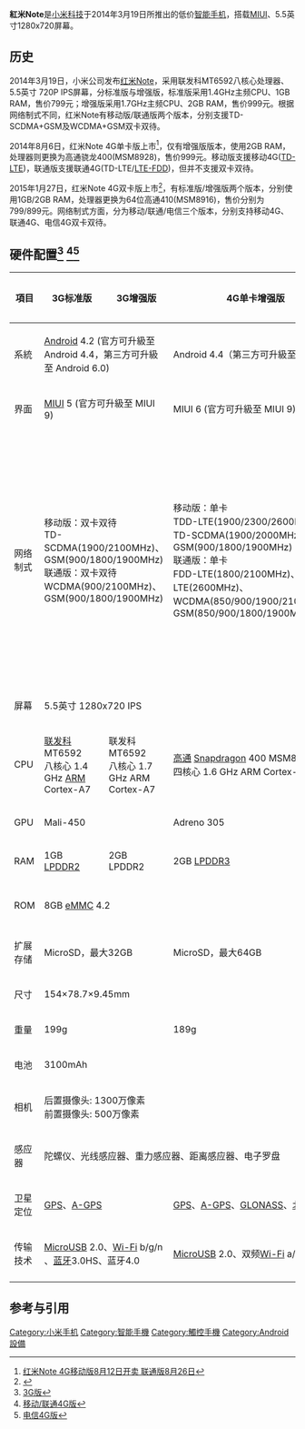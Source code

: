'''紅米Note'''是[[小米科技|小米科技]]于2014年3月19日所推出的低价[[智能手机|智能手机]]，搭载[[MIUI|MIUI]]、5.5英寸1280x720屏幕。

== 历史 ==
2014年3月19日，小米公司发布[[红米Note|红米Note]]，采用联发科MT6592八核心处理器、5.5英寸 720P IPS屏幕，分标准版与增强版，标准版采用1.4GHz主频CPU、1GB RAM，售价799元；增强版采用1.7GHz主频CPU、2GB RAM，售价999元。根据网络制式不同，红米Note有移动版/联通版两个版本，分别支援TD-SCDMA+GSM及WCDMA+GSM双卡双待。

2014年8月6日，红米Note 4G单卡版上市<ref>[http://www.techweb.com.cn/tele/2014-08-08/2062660.shtml 红米Note 4G移动版8月12日开卖 联通版8月26日]</ref>，仅有增强版版本，使用2GB RAM，处理器则更换为高通骁龙400(MSM8928)，售价999元。移动版支援移动4G([[TD-LTE|TD-LTE]])，联通版支援联通4G(TD-LTE/[[LTE-FDD|LTE-FDD]])，但并不支援双卡双待。

2015年1月27日，红米Note 4G双卡版上市<ref>{{Cite web |url=http://it.21cn.com/itroll/a/2015/0127/17/28961699.shtml |title=799元双卡 红米Note电信4G版上市开卖 |accessdate=2016-06-18 |archiveurl=https://web.archive.org/web/20160701171515/http://it.21cn.com/itroll/a/2015/0127/17/28961699.shtml |archivedate=2016-07-01 |deadurl=yes }}</ref>，有标准版/增强版两个版本，分别使用1GB/2GB RAM，处理器更换为64位高通410(MSM8916)，售价分别为799/899元。网络制式方面，分为移动/联通/电信三个版本，分别支持移动4G、联通4G、电信4G双卡双待。

== 硬件配置<ref>[http://www.mi.com/note 3G版]</ref> <ref>[http://www.mi.com/note4g 移动/联通4G版]</ref><ref>[http://www.mi.com/note4gds 电信4G版]</ref>==
{| class="wikitable" style="text-align:center;"
|-
! 項目 !! 3G标准版 !! 3G增强版 !! 4G单卡增强版 !! 4G双卡标准版 !! 4G双卡增强版
|-
| 系統 || colspan=2 | [[Android|Android]] 4.2 (官方可升級至 Android 4.4，第三方可升級至 Android 6.0)
| colspan=3 | Android 4.4（第三方可升級至 Android 9.0）
|-
| 界面 || colspan=2 | [[MIUI|MIUI]] 5 (官方可升級至 MIUI 9)
| colspan=3 | MIUI 6 (官方可升級至 MIUI 9)
|-
| 网络制式 || colspan=2 | 移动版：双卡双待<br>TD-SCDMA(1900/2100MHz)、GSM(900/1800/1900MHz)<br>联通版：双卡双待<br>WCDMA(900/2100MHz)、GSM(900/1800/1900MHz) || 移动版：单卡<br>TDD-LTE(1900/2300/2600MHz)、TD-SCDMA(1900/2000MHz)、GSM(900/1800/1900MHz)<br>联通版：单卡<br>FDD-LTE(1800/2100MHz)、TDD-LTE(2600MHz)、WCDMA(850/900/1900/2100MHz)、GSM(850/900/1800/1900MHz) || colspan=2 | 移动版：双卡双待<br>TDD-LTE(B38/B39/B40/B41)、FDD-LTE(B3/B7)、TD-SCDMA(B34/B39)、WCDMA(B1/B2/B5)、GSM(B2/B3/B8)<br>联通版：双卡双待<br>TDD-LTE(B40/B41)、FDD-LTE(B1/B3)、WCDMA(B1/B2/B8)、GSM(B2/B3/B8)<br>电信版：双卡双待<br>TDD-LTE(B41:)、FDD-LTE(B1/B3)、CDMA(2000/1X/EVDO Rev.A 800MHz)、GSM(900/1800/1900MHz)
|-
| 屏幕 || colspan=5 | 5.5英寸 1280x720 IPS
|-
| CPU || [[联发科|联发科]] MT6592 <br>八核心 1.4 GHz [[ARM|ARM]] Cortex-A7 || 联发科 MT6592 <br>八核心 1.7 GHz ARM Cortex-A7 || [[高通|高通]] [[Snapdragon|Snapdragon]] 400 MSM8928 <br>四核心 1.6 GHz ARM Cortex-A7 || colspan=2 | 高通 Snapdragon 410 MSM8916 <br>四核心 1.2 GHz ARM Cortex-A53
|-
| GPU || colspan=2 | Mali-450 || Adreno 305 || colspan=2 | Adreno 306
|-
| RAM || 1GB [[LPDDR2|LPDDR2]] || 2GB LPDDR2 || 2GB [[LPDDR3|LPDDR3]] || 1GB LPDDR3 || 2GB LPDDR3 
|-
| ROM || colspan=3 | 8GB [[eMMC|eMMC]] 4.2 || 8GB eMMC 5.0 || 16GB eMMC 5.0 
|-
| 扩展存储 || colspan=2 | MicroSD，最大32GB || MicroSD，最大64GB || colspan=2 | MicroSD，最大32GB 
|-
| 尺寸 || colspan=5 | 154×78.7×9.45mm
|-
| 重量 || colspan=2 | 199g || colspan=3 | 189g 
|-
| 电池 || colspan=5 | 3100mAh
|-
| 相机 || colspan=5 | 后置摄像头: 1300万像素<br>前置摄像头: 500万像素
|-
| 感应器 || colspan=5 | 陀螺仪、光线感应器、重力感应器、距离感应器、电子罗盘
|-
| 卫星定位 || colspan=2 | [[GPS|GPS]]、[[A-GPS|A-GPS]] || colspan=3 | [[GPS|GPS]]、[[A-GPS|A-GPS]]、[[GLONASS|GLONASS]]、[[北斗衛星導航系統|北斗定位]]
|-
| 传输技术 || colspan=2 | [[MicroUSB|MicroUSB]] 2.0、[[Wi-Fi|Wi-Fi]] b/g/n 、[[蓝牙|蓝牙]]3.0HS、蓝牙4.0 || colspan=3 | [[MicroUSB|MicroUSB]] 2.0、双频[[Wi-Fi|Wi-Fi]] a/b/g/n/ac (2.4/5GHz)、[[蓝牙|蓝牙]]4.0LE
|-
|}

== 参考与引用==
{{Reflist}}

{{小米科技}}

[[Category:小米手机|Category:小米手机]]
[[Category:智能手機|Category:智能手機]]
[[Category:觸控手機|Category:觸控手機]]
[[Category:Android設備|Category:Android設備]]